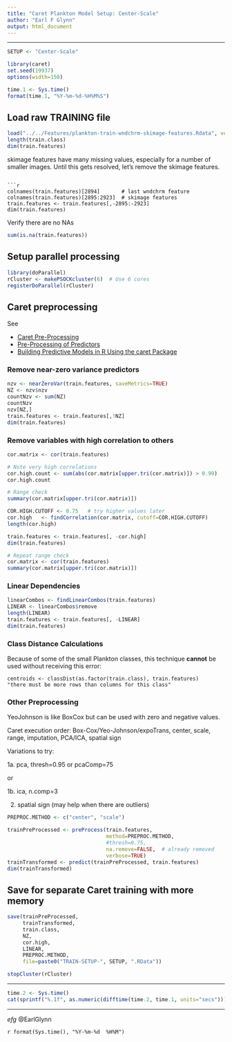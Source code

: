 ```yaml
---
title: "Caret Plankton Model Setup: Center-Scale"
author: "Earl F Glynn"
output: html_document
---
```


*****

```r
SETUP <- "Center-Scale"
```

```r
library(caret)
set.seed(19937)
options(width=150)
```

```r
time.1 <- Sys.time()
format(time.1, "%Y-%m-%d-%H%M%S")
```

## Load raw TRAINING file

```r
load("../../Features/plankton-train-wndchrm-skimage-features.Rdata", verbose=TRUE)
length(train.class)
dim(train.features)
```

skimage features have many missing values, especially for a number of smaller images.  Until this gets resolved, let's remove the skimage features.
```

```r
colnames(train.features)[2894]       # last wndchrm feature
colnames(train.features)[2895:2923]  # skimage features
train.features <- train.features[,-2895:-2923]
dim(train.features)
```

Verify there are no NAs
```r
sum(is.na(train.features))
```

## Setup parallel processing

```r
library(doParallel)
rCluster <- makePSOCKcluster(6)  # Use 6 cores
registerDoParallel(rCluster)
```

## Caret preprocessing

See 

* [Caret Pre-Processing](http://caret.r-forge.r-project.org/preprocess.html)
* [Pre-Processing of Predictors](http://www.inside-r.org/node/86978)
* [Building Predictive Models in R Using the caret Package](http://www.jstatsoft.org/v28/i05/paper)

### Remove near-zero variance predictors

```r
nzv <- nearZeroVar(train.features, saveMetrics=TRUE)
NZ <- nzv$nzv
countNzv <- sum(NZ)
countNzv
nzv[NZ,]
train.features <- train.features[,!NZ]
dim(train.features)
```

### Remove variables with high correlation to others

```r
cor.matrix <- cor(train.features)

# Note very high correlations
cor.high.count <- sum(abs(cor.matrix[upper.tri(cor.matrix)]) > 0.99)
cor.high.count

# Range check
summary(cor.matrix[upper.tri(cor.matrix)])

COR.HIGH.CUTOFF <- 0.75   # try higher values later
cor.high   <- findCorrelation(cor.matrix, cutoff=COR.HIGH.CUTOFF)
length(cor.high)

train.features <- train.features[, -cor.high]
dim(train.features)

# Repeat range check
cor.matrix <- cor(train.features)
summary(cor.matrix[upper.tri(cor.matrix)])
```

### Linear Dependencies
```r
linearCombos <- findLinearCombos(train.features)
LINEAR <- linearCombos$remove
length(LINEAR)
train.features <- train.features[, -LINEAR]
dim(train.features)
```

### Class Distance Calculations

Because of some of the small Plankton classes, this technique **cannot** be used without receiving this error:  

```
centroids <- classDist(as.factor(train.class), train.features)
"there must be more rows than columns for this class"
```

### Other Preprocessing

YeoJohnson is like BoxCox but can be used with zero and negative values.

Caret execution order:  Box-Cox/Yeo-Johnson/expoTrans, center, scale, range, imputation,
                        PCA/ICA, spatial sign
                        
Variations to try:  

1a. pca, thresh=0.95 or pcaComp=75

or

1b. ica, n.comp=3

2. spatial sign  (may help when there are outliers)                      

```r
PREPROC.METHOD <- c("center", "scale")

trainPreProcessed <- preProcess(train.features, 
                                method=PREPROC.METHOD,
                                #thresh=0.75,
                                na.remove=FALSE,  # already removed
                                verbose=TRUE)
trainTransformed <- predict(trainPreProcessed, train.features)
dim(trainTransformed)
```

## Save for separate Caret training with more memory

```r
save(trainPreProcessed, 
     trainTransformed, 
     train.class, 
     NZ,
     cor.high,
     LINEAR,
     PREPROC.METHOD,
     file=paste0("TRAIN-SETUP-", SETUP, ".RData"))
```


```r
stopCluster(rCluster)
```

*****

```r
time.2 <- Sys.time()
cat(sprintf("%.1f", as.numeric(difftime(time.2, time.1, units="secs"))), " secs\n")
```

*****

*efg* @EarlGlynn

`r format(Sys.time(), "%Y-%m-%d  %H%M")`
